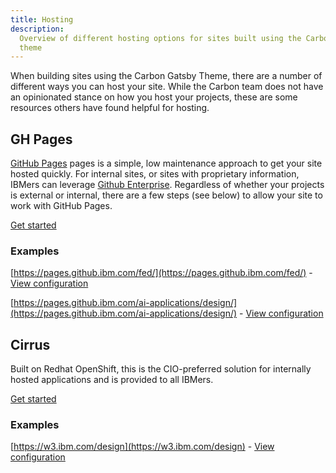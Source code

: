 ```yaml
---
title: Hosting
description:
  Overview of different hosting options for sites built using the Carbon Gatsby
  theme
---
```


<PageDescription>

When building sites using the Carbon Gatsby Theme, there are a number of
different ways you can host your site. While the Carbon team does not have an
opinionated stance on how you host your projects, these are some resources
others have found helpful for hosting.

</PageDescription>

## GH Pages

[GitHub Pages](https://pages.github.com/) pages is a simple, low maintenance
approach to get your site hosted quickly. For internal sites, or sites with
proprietary information, IBMers can leverage
[Github Enterprise](https://w3.ibm.com/help/#/article/github_ent_ibm/github_overview?requestedTopicId=github_overview).
Regardless of whether your projects is external or internal, there are a few
steps (see below) to allow your site to work with GitHub Pages.

[Get started](https://www.gatsbyjs.org/docs/how-gatsby-works-with-github-pages/)

### Examples

[https://pages.github.ibm.com/fed/](https://pages.github.ibm.com/fed/) -
[View configuration](https://github.ibm.com/FED/fed.github.ibm.com)

[https://pages.github.ibm.com/ai-applications/design/](https://pages.github.ibm.com/ai-applications/design/) -
[View configuration](https://github.ibm.com/ai-applications/design)

## Cirrus

Built on Redhat OpenShift, this is the CIO-preferred solution for internally
hosted applications and is provided to all IBMers.

[Get started](https://w3.ibm.com/w3publisher/cio-hybrid-cloud-services/get-started)

### Examples

[https://w3.ibm.com/design](https://w3.ibm.com/design) -
[View configuration](https://github.ibm.com/Design/w3-design/blob/master/Dockerfile)
